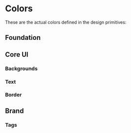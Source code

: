 
<Meta title="DesignSystem/Colors" />

# Colors

These are the actual colors defined in the design primitives:

## Foundation

<ColorPalette>
    <ColorItem
        title="Primary"
        subtitle="theme.colors.primary"
        colors={{ 'funky green': '#D4FF81' }}
    />
    <ColorItem
        title="White"
        subtitle="theme.colors.white"
        colors={{ 'white': '#ffffff' }}
    />
    <ColorItem
        title="Negative"
        subtitle="theme.colors.negative"
        colors={{ 'froly red': '#F87171' }}
    />
    <ColorItem
        title="Warning"
        subtitle="theme.colors.warning"
        colors={{ 'lightning yellow': '#FBBF24' }}
    />
    <ColorItem
        title="Positive"
        subtitle="theme.colors.positive"
        colors={{ 'pastel green': '#71ED8A' }}
    />
</ColorPalette>

## Core UI

### Backgrounds

<ColorPalette>
    <ColorItem
        title="Background Primary"
        subtitle="theme.colors.coreUI.background.primary"
        colors={{ white: '#FFFFFF' }}
    />
    <ColorItem
        title="Background Images"
        subtitle="theme.colors.coreUI.background.images"
        colors={{ 'whisper grey': '#F0F1F7' }}
    />
</ColorPalette>

### Text

<ColorPalette>
    <ColorItem
        title="Text Primary"
        subtitle="theme.colors.coreUI.text.primary"
        colors={{ 'mine shaft black': '#212121' }}
    />
    <ColorItem
        title="Text Secondary"
        subtitle="theme.colors.coreUI.text.secondary"
        colors={{ 'mid gray': '#646575' }}
    />
    <ColorItem
        title="Text Tertiary"
        subtitle="theme.colors.coreUI.text.tertiary"
        colors={{ 'suit gray': '#BEBFCD' }}
    />
</ColorPalette>

### Border

<ColorPalette>
    <ColorItem
        title="Border"
        subtitle="theme.colors.coreUI.border"
        colors={{ 'whisper grey': '#F0F1F7' }}
    />
</ColorPalette>

## Brand

<ColorPalette>
    <ColorItem
        title="Black"
        subtitle="theme.colors.brand.black"
        colors={{ 'mine shaft black': '#212121' }}
    />
    <ColorItem
        title="Grey"
        subtitle="theme.colors.brand.grey"
        colors={{
            'mine': '#343434',
            'bombay': '#B4B5BC',
            'whisper': '#F0F1F7',
        }}
    />
    <ColorItem
        title="White"
        subtitle="theme.colors.brand.white"
        colors={{ 'white': '#ffffff' }}
    />
    <ColorItem
        title="Green"
        subtitle="theme.colors.brand.green"
        colors={{
            'club green': '#43F067',
            'ash green': '#B8C6B1',
            'starship': '#BCF253',
        }}
    />
    <ColorItem
        title="Brown"
        subtitle="theme.colors.brand.brown"
        colors={{ 'brown': '#8E7C7A' }}
    />
  <ColorItem
    title="Blue"
    subtitle="theme.colors.brand.blue"
    colors={{ 'blue': '#EFF6FF' }}
  />
</ColorPalette>

### Tags

<ColorPalette>
  <ColorItem
    title="Cape honey"
    subtitle="theme.colors.tags.capeHoney"
    colors={{ 'cape honey': '#FFE7A9' }}
  />
  <ColorItem
    title="Cotton candy"
    subtitle="theme.colors.tags.cottonCandy"
    colors={{ 'cotton candy': '#FFB5DE' }}
  />
  <ColorItem
    title="Melrose"
    subtitle="theme.colors.tags.melrose"
    colors={{ 'melrose': '#CEBDFF' }}
  />
  <ColorItem
    title="Cold turkey"
    subtitle="theme.colors.tags.coldTurkey"
    colors={{ 'cold turkey': '#C7B2B2' }}
  />
  <ColorItem
    title="Your pink"
    subtitle="theme.colors.tags.yourPink"
    colors={{ 'your pink': '#FFC5C5' }}
  />
  <ColorItem
    title="Bombay grey"
    subtitle="theme.colors.brand.gray.bombay"
    colors={{ 'bombay': '#B4B5BC' }}
  />
</ColorPalette>

